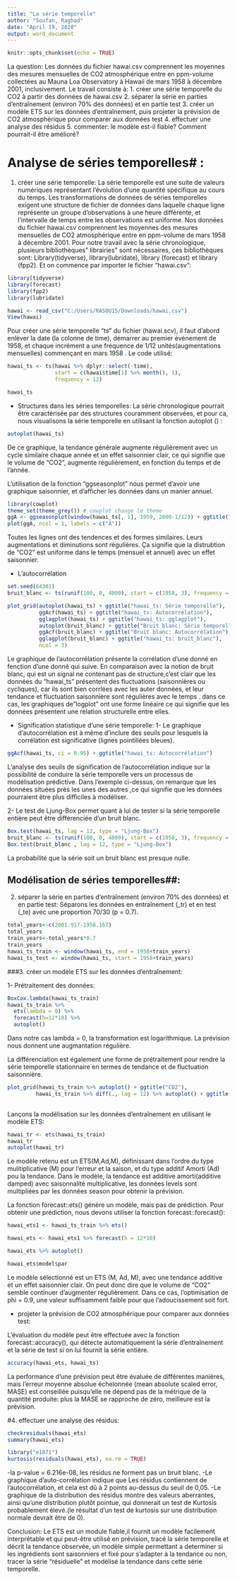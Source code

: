 ---
title: "La série temporelle"
author: "Soufan, Raghad"
date: "April 19, 2020"
output: word_document
---

```{r setup, include=FALSE}
knitr::opts_chunk$set(echo = TRUE)
```

 
La question:
Les données du fichier hawai.csv comprennent les moyennes des mesures mensuelles de CO2 atmosphérique entre en ppm-volume collectées au Mauna Loa Observatory à Hawaii de mars 1958 à décembre 2001, inclusivement.
Le travail consiste à:
1. créer une série temporelle du CO2 à partir des données de hawai.csv
2. séparer la série en parties d'entraînement (environ 70% des données) et en partie test
3. créer un modèle ETS sur les données d'entraînement, puis projeter la prévision de CO2 atmosphérique pour comparer aux données test
4. effectuer une analyse des résidus
5. commenter: le modèle est-il fiable? Comment pourrait-il être amélioré?

# Analyse de séries temporelles# :
1. créer une série temporelle:
La série temporelle est une suite de valeurs numériques représentant l'évolution d'une quantité spécifique au cours du temps.  Les transformations de données de séries temporelles exigent une structure de fichier de données dans laquelle chaque ligne représente un groupe d'observations à une heure différente, et l'intervalle de temps entre les observations est uniforme.
Nos données du fichier hawai.csv comprennent les moyennes des mesures mensuelles de CO2 atmosphérique entre en ppm-volume de mars 1958 à décembre 2001. 
Pour notre travail avec la série chronologique, plusieurs bibliothèques" librairies" sont nécessaires, ces bibliothèques sont:
Library(tidyverse), library(lubridate),  library (forecast) et library (fpp2). Et on commence par importer le fichier "hawai.csv":

```{r}
library(tidyverse)
library(forecast)
library(fpp2)
library(lubridate)

hawai <- read_csv("C:/Users/RASOU15/Downloads/hawai.csv")
View(hawai)
```

Pour créer une série temporelle "ts" du fichier (hawai.scv), il faut d'abord enlèver la date (la colonne de time), démarrer au premier événement de 1958, et chaque incrément a une fréquence de 1/12 unités(augmentations mensuelles) commençant en mars 1958 . Le code utilisé:

```{r}
hawai_ts <- ts(hawai %>% dplyr::select(-time),
               start = c(hawai$time[1] %>% month(), 1),
               frequency = 12)

hawai_ts
```

- Structures dans les séries temporelles:
La série chronologique pourrait être caractérisée par des structures couramment observées, et pour ca, nous visualisons la série temporelle en utilisant la fonction autoplot () :

```{r}
autoplot(hawai_ts)
```

De ce graphique, la tendance générale augmente régulièrement avec un cycle similaire chaque année et un effet saisonnier clair, ce qui signifie que le volume de "CO2", augmente régulièrement, en fonction du temps et de l'année.

L'utilisation de la fonction "ggseasonplot" nous permet d'avoir une graphique saisonnier, et d'afficher les données dans un manier annuel.

```{r}
library(cowplot)
theme_set(theme_grey()) # cowplot change le theme
ggA <- ggseasonplot(window(hawai_ts[, 1], 1959, 2000-1/12)) + ggtitle("")
plot(ggA, ncol = 1, labels = c("A"))
```

Toutes les lignes ont des tendences et des formes similaires. Leurs augmentations et diminutions sont régulières. Ça signifie que la distrubtion de "CO2" est uniforme dans le temps (mensuel et annuel) avec un effet saisonnier.

- L’autocorrélation

```{r}
set.seed(64301)
bruit_blanc <- ts(runif(100, 0, 4000), start = c(1958, 3), frequency = 12)

plot_grid(autoplot(hawai_ts) + ggtitle("hawai_ts: Série temporelle"),
          ggAcf(hawai_ts) + ggtitle("hawai_ts: Autocorrélation"),
          gglagplot(hawai_ts) + ggtitle("hawai_ts: gglagplot"),
          autoplot(bruit_blanc) + ggtitle("Bruit blanc: Série temporelle"),
          ggAcf(bruit_blanc) + ggtitle("Bruit blanc: Autocorrélation"),
          gglagplot(bruit_blanc) + ggtitle("hawai_ts: bruit_blanc"),
          ncol = 3)
```

Le graphique de l’autocorrélation présente la corrélation d'une donné en fenction d'une donné qui suive. En comparaison avec la notion de bruit blanc, qui est un signal ne contenant pas de structure,c'est clair que les données du "hawai_ts" présentent des fluctuations (saisonnières ou cycliques), car ils sont bien corrlées avec les auter données,  et leur tendance et fluctuation saisonnière sont régulières avec le temps .
dans ce cas, les graphiques de"logplot" ont une forme linéaire ce qui signifie que les données présentent une relation structurelle entre elles.

- Signification statistique d’une série temporelle:
1- Le graphique d’autocorrélation est à même d’inclure des seuils pour lesquels la corrélation est significative (lignes pointillées bleues).

```{r}
ggAcf(hawai_ts, ci = 0.95) + ggtitle("hawai_ts: Autocorrélation")
```

L’analyse des seuils de signification de l’autocorrélation indique sur la possibilité de conduire la série temporelle vers un processus de modélisation prédictive. Dans l'exemple ci-dessus, on remarque que les données situées près les unes des autres ,ce qui signifie que les données pourraient être plus difficiles à modéliser.

2- Le test de Ljung-Box permet quant à lui de tester si la série temporelle entière peut être différenciée d’un bruit blanc.

```{r}
Box.test(hawai_ts, lag = 12, type = "Ljung-Box")
bruit_blanc <- ts(runif(100, 0, 4000), start = c(1958, 3), frequency = 12)
Box.test(bruit_blanc , lag = 12, type = "Ljung-Box")
```

 La probabilité que la série soit un bruit blanc est presque nulle.

## Modélisation de séries temporelles##:

2. séparer la série en parties d'entraînement (environ 70% des données) et en partie test:
Séparons les données en entraînement (_tr) et en test (_te) avec une proportion 70/30 (p = 0.7).

```{r}
total_years<-c(2001.917-1958.167)
total_years
train_years<-total_years*0.7
train_years
hawai_ts_train <- window(hawai_ts, end = 1958+train_years)
hawai_ts_test <- window(hawai_ts, start = 1958+train_years)
```

###3. créer un modèle ETS sur les données d'entraînement:


1- Prétraitement des données:
 
 
```{r}
BoxCox.lambda(hawai_ts_train)
hawai_ts_train %>%
  ets(lambda = 0) %>%
  forecast(h=12*10) %>%
  autoplot()
```

Dans notre cas lambda = 0, la transformation est logarithmique.  La prévision nous donnent une augmantation régulière.

La différenciation est également une forme de prétraitement pour rendre la série temporelle stationnaire en termes de tendance et de fluctuation saisonnière.


```{r}
plot_grid(hawai_ts_train %>% autoplot() + ggtitle("CO2"),
         hawai_ts_train %>% diff(., lag = 12) %>% autoplot() + ggtitle("CO2 avec différenciation saisonnière"))
          
```


Lançons la modélisation sur les données d’entraînement en utilisant le modèle ETS:


```{r}
hawai_tr <- ets(hawai_ts_train)
hawai_tr
autoplot(hawai_tr)
```

Le modèle retenu est un ETS(M,Ad,M), définissant dans l’ordre du type mulitiplicative (M) pour l'erreur et la saison, et du type additif Amorti (Ad) pou la tendance.
Dans le modèle, la tendance est additive amorti(additive damped) avec saisonnalité multiplicative, les données levels sont multipliées par les données season pour obtenir la prévision. 

La fonction forecast::ets() génère un modèle, mais pas de prédiction. Pour obtenir une prédiction, nous devons utiliser la fonction forecast::forecast():

```{r}
hawai_ets1 <- hawai_ts_train %>% ets()

hawai_ets <- hawai_ets1 %>% forecast(h = 12*10)

hawai_ets %>% autoplot()

hawai_ets$model$par
```

Le modèle sélectionné est un ETS (M, Ad, M), avec une tendance additive et un effet saisonnier clair. On peut donc dire que le volume de "CO2" semble continuer d'augmenter régulièrement.
Dans ce cas, l’optimisation de phi = 0.9, une valeur suffisamment faible pour que l’adoucissement soit fort.

- projeter la prévision de CO2 atmosphérique pour comparer aux données test:

L’évaluation du modèle peut être effectuée avec la fonction forecast::accuracy(), qui détecte automatiquement la série d’entraînement et la série de test si on lui fournit la série entière.

```{r}
accuracy(hawai_ets, hawai_ts)
```
 
 La performance d’une prévision peut être évaluée de différentes manières, mais l’erreur moyenne absolue échelonnée (mean absolute scaled error, MASE) est conseillée puisqu’elle ne dépend pas de la métrique de la quantité produite: plus la MASE se rapproche de zéro, meilleure est la prévision.

#4. effectuer une analyse des résidus:

```{r}
checkresiduals(hawai_ets)
summary(hawai_ets)

library("e1071")
kurtosis(residuals(hawai_ets), na.rm = TRUE)
```

-la  p-value = 6.216e-08, les résidus ne forment pas un bruit blanc. 
-Le graphique d'auto-corrélation indique que Les résidus contiennent de l’autocorrélation, et cela est dû à 2 points au-dessus du seuil de 0,05.
-Le graphique de la distribution des résidus montre des valeurs aberrantes, ainsi qu’une distribution plutôt pointue, qui donnerait un test de Kurtosis probablement élevé.(le résultat d'un test de kurtosis sur une distribution normale devrait être de 0).




Conclusion:
Le ETS est un module fiable,il fournit un modèle facilement interprétable et qui peut-être utilisé en prévision, tracé la série temporelle et décrit la tendance observée, un modèle simple permettant a determiner si les ingrédients sont saisonniers et fixé pour s'adapter à la tendance ou non, tracer la série "résiduelle" et  modélisé la tendance dans cette série temporelle. 


